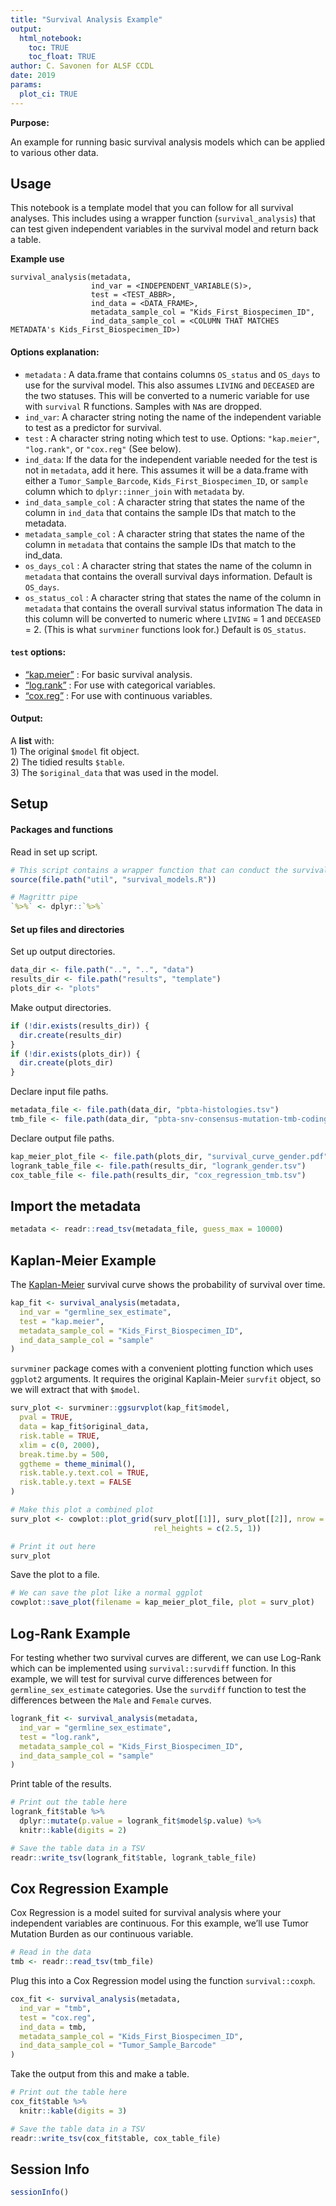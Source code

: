 ```yaml
---
title: "Survival Analysis Example"
output: 
  html_notebook:
    toc: TRUE
    toc_float: TRUE
author: C. Savonen for ALSF CCDL
date: 2019
params:
  plot_ci: TRUE
---
```


**Purpose:** 

An example for running basic survival analysis models which can be applied to 
various other data. 

## Usage 

This notebook is a template model that you can follow for all survival analyses. 
This includes using a wrapper function (`survival_analysis`) that can test given 
independent variables in the survival model and return back a table. 

**Example use**

```
survival_analysis(metadata, 
                  ind_var = <INDEPENDENT_VARIABLE(S)>, 
                  test = <TEST_ABBR>, 
                  ind_data = <DATA_FRAME>, 
                  metadata_sample_col = "Kids_First_Biospecimen_ID",
                  ind_data_sample_col = <COLUMN THAT MATCHES METADATA's Kids_First_Biospecimen_ID>)
```

#### Options explanation:

- `metadata` : A data.frame that contains columns `OS_status` and `OS_days` to use 
             for the survival model. This also assumes `LIVING` and `DECEASED`
             are the two statuses. This will be converted to a numeric variable 
             for use with `survival` R functions. Samples with `NA`s are dropped.
- `ind_var`: A character string noting the name of the independent variable to 
             test as a predictor for survival. 
- `test`  : A character string noting which test to use. Options: `"kap.meier"`, 
             `"log.rank"`, or `"cox.reg"` (See below).
- `ind_data`: If the data for the independent variable needed for the test is not
              in `metadata`, add it here. This assumes it will be a data.frame with 
              either a `Tumor_Sample_Barcode`, `Kids_First_Biospecimen_ID`, or 
              `sample` column which to `dplyr::inner_join` with `metadata` by. 
- `ind_data_sample_col` : A character string that states the name of the column in 
              `ind_data` that contains the sample IDs that match to the metadata. 
- `metadata_sample_col` : A character string that states the name of the column in 
              `metadata` that contains the sample IDs that match to the ind_data. 
- `os_days_col` : A character string that states the name of the column in 
                `metadata` that contains the overall survival days information.
                Default is `OS_days`.
- `os_status_col` : A character string that states the name of the column in 
                `metadata` that contains the overall survival status information
                 The data in this column will be converted to numeric  where 
                 `LIVING` = 1 and `DECEASED` = 2. (This is what `survminer` functions
                 look for.) Default is `OS_status`.
  
#### `test` options:  
- ["kap.meier"](#kaplan-meier-example) : For basic survival analysis.  
- ["log.rank"](#log-rank-example) : For use with categorical variables.  
- ["cox.reg"](#cox-regression-example) : For use with continuous variables.  
  
  
#### Output: 

A **list** with:   
  1) The original `$model` fit object.  
  2) The tidied results `$table`.  
  3) The `$original_data` that was used in the model.  
  

## Setup

#### Packages and functions

Read in set up script.

```r
# This script contains a wrapper function that can conduct the survival analyses
source(file.path("util", "survival_models.R"))

# Magrittr pipe
`%>%` <- dplyr::`%>%`
```

#### Set up files and directories

Set up output directories. 

```r
data_dir <- file.path("..", "..", "data")
results_dir <- file.path("results", "template")
plots_dir <- "plots"
```

Make output directories.

```r
if (!dir.exists(results_dir)) {
  dir.create(results_dir)
}
if (!dir.exists(plots_dir)) {
  dir.create(plots_dir)
}
```

Declare input file paths. 

```r
metadata_file <- file.path(data_dir, "pbta-histologies.tsv")
tmb_file <- file.path(data_dir, "pbta-snv-consensus-mutation-tmb-coding.tsv")
```

Declare output file paths. 

```r
kap_meier_plot_file <- file.path(plots_dir, "survival_curve_gender.pdf")
logrank_table_file <- file.path(results_dir, "logrank_gender.tsv")
cox_table_file <- file.path(results_dir, "cox_regression_tmb.tsv")
```

## Import the metadata

```r
metadata <- readr::read_tsv(metadata_file, guess_max = 10000)
```

## Kaplan-Meier Example

The [Kaplan-Meier](https://www.ncbi.nlm.nih.gov/pmc/articles/PMC3059453/) 
survival curve shows the probability of survival over time.

```r
kap_fit <- survival_analysis(metadata,
  ind_var = "germline_sex_estimate",
  test = "kap.meier",
  metadata_sample_col = "Kids_First_Biospecimen_ID",
  ind_data_sample_col = "sample"
)
```

`survminer` package comes with a convenient plotting function which uses `ggplot2`
arguments. 
It requires the original Kaplain-Meier `survfit` object, so we will extract that with `$model`.

```r
surv_plot <- survminer::ggsurvplot(kap_fit$model,
  pval = TRUE,
  data = kap_fit$original_data,
  risk.table = TRUE,
  xlim = c(0, 2000),
  break.time.by = 500,
  ggtheme = theme_minimal(),
  risk.table.y.text.col = TRUE,
  risk.table.y.text = FALSE
)

# Make this plot a combined plot
surv_plot <- cowplot::plot_grid(surv_plot[[1]], surv_plot[[2]], nrow = 2, 
                                rel_heights = c(2.5, 1))

# Print it out here
surv_plot
```

Save the plot to a file. 

```r
# We can save the plot like a normal ggplot
cowplot::save_plot(filename = kap_meier_plot_file, plot = surv_plot)
```

## Log-Rank Example

For testing whether two survival curves are different, we can use Log-Rank which
can be implemented using `survival::survdiff` function. 
In this example, we will test for survival curve differences between for 
`germline_sex_estimate` categories. 
Use the `survdiff` function to test the differences between the `Male` and `Female` 
curves.

```r
logrank_fit <- survival_analysis(metadata,
  ind_var = "germline_sex_estimate",
  test = "log.rank",
  metadata_sample_col = "Kids_First_Biospecimen_ID",
  ind_data_sample_col = "sample"
)
```

Print table of the results.

```r
# Print out the table here
logrank_fit$table %>%
  dplyr::mutate(p.value = logrank_fit$model$p.value) %>%
  knitr::kable(digits = 2)
```

```r
# Save the table data in a TSV
readr::write_tsv(logrank_fit$table, logrank_table_file)
```

## Cox Regression Example

Cox Regression is a model suited for survival analysis where your independent 
variables are continuous. 
For this example, we'll use Tumor Mutation Burden as our continuous variable. 

```r
# Read in the data
tmb <- readr::read_tsv(tmb_file)
```

Plug this into a Cox Regression model using the function `survival::coxph`. 

```r
cox_fit <- survival_analysis(metadata,
  ind_var = "tmb",
  test = "cox.reg",
  ind_data = tmb,
  metadata_sample_col = "Kids_First_Biospecimen_ID",
  ind_data_sample_col = "Tumor_Sample_Barcode"
)
```

Take the output from this and make a table. 

```r
# Print out the table here
cox_fit$table %>%
  knitr::kable(digits = 3)
```

```r
# Save the table data in a TSV
readr::write_tsv(cox_fit$table, cox_table_file)
```

## Session Info

```r
sessionInfo()
```
